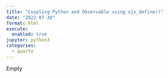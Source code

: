 ```yaml
---
title: "Coupling Python and Observable using ojs_define()"
date: "2022-07-30"
format: html
execute: 
  enabled: true
jupyter: python3
categories:
  - quarto
---
```

Empty